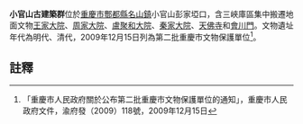 {{msg:重慶市文物保護單位
|名稱 = 小官山古建築群
|編號 = 40
|圖片 = 
|級別 = 6
|分類 = 
|時代 = 明代、清代
|地点 = [[酆都縣|酆都縣]][[名山鎮|名山鎮]]小官山彭家埡口
|坐標 = 
|登錄 = 2009年12月15日
}}
'''小官山古建築群'''位於[[重慶市|重慶市]][[酆都縣|酆都縣]][[名山鎮|名山鎮]]小官山彭家埡口，含三峽庫區集中搬遷地面文物[[王家大院|王家大院]]、[[周家大院|周家大院]]、[[盧聚和大院|盧聚和大院]]、[[秦家大院|秦家大院]]、[[天佛寺|天佛寺]]和[[會川門|會川門]]。文物遺址年代為明代、清代，2009年12月15日列為第二批重慶市文物保護單位<ref>「重慶市人民政府關於公布第二批重慶市文物保護單位的通知」，重慶市人民政府文件，渝府發（2009）118號，2009年12月15日</ref>。
== 註釋 ==
{{reflist}}
{{文物保護單位小作品}}